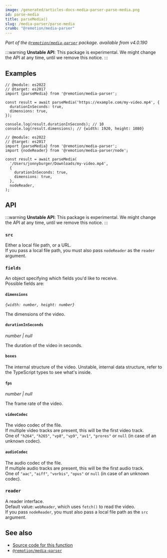 ```yaml
---
image: /generated/articles-docs-media-parser-parse-media.png
id: parse-media
title: parseMedia()
slug: /media-parser/parse-media
crumb: "@remotion/media-parser"
---
```


_Part of the [`@remotion/media-parser`](/docs/media-parser) package._
_available from v4.0.190_

:::warning
**Unstable API**: This package is experimental. We might change the API at any time, until we remove this notice.
:::

## Examples

```tsx twoslash title="Parsing a hosted video"
// @module: es2022
// @target: es2017
import {parseMedia} from '@remotion/media-parser';

const result = await parseMedia('https://example.com/my-video.mp4', {
  durationInSeconds: true,
  dimensions: true,
});

console.log(result.durationInSeconds); // 10
console.log(result.dimensions); // {width: 1920, height: 1080}
```

```tsx twoslash title="Parsing a local file"
// @module: es2022
// @target: es2017
import {parseMedia} from '@remotion/media-parser';
import {nodeReader} from '@remotion/media-parser/node';

const result = await parseMedia(
  '/Users/jonnyburger/Downloads/my-video.mp4',
  {
    durationInSeconds: true,
    dimensions: true,
  },
  nodeReader,
);
```

## API

:::warning
**Unstable API**: This package is experimental. We might change the API at any time, until we remove this notice.
:::

### `src`

Either a local file path, or a URL.  
If you pass a local file path, you must also pass `nodeReader` as the `reader` argument.

### `fields`

An object specifying which fields you'd like to receive.  
Possible fields are:

#### `dimensions`

_`{width: number, height: number}`_

The dimensions of the video.

#### `durationInSeconds`

_number | null_

The duration of the video in seconds.

#### `boxes`

The internal structure of the video. Unstable, internal data structure, refer to the TypeScript types to see what's inside.

#### `fps`

_number | null_

The frame rate of the video.

#### `videoCodec`

The video codec of the file.  
If multiple video tracks are present, this will be the first video track.  
One of `"h264"`, `"h265"`, `"vp8"`, `"vp9"`, `"av1"`, `"prores"` or `null` (in case of an unknown codec).

#### `audioCodec`

The audio codec of the file.  
If multiple audio tracks are present, this will be the first audio track.  
One of `"aac"`, `"aiff"`, `"vorbis"`, `"opus"` or `null` (in case of an unknown codec).

### `reader`

A reader interface.  
Default value: `webReader`, which uses `fetch()` to read the video.  
If you pass `nodeReader`, you must also pass a local file path as the `src` argument.

## See also

- [Source code for this function](https://github.com/remotion-dev/remotion/blob/main/packages/media-parser/src/parse-media.ts)
- [`@remotion/media-parser`](/docs/media-parser)
